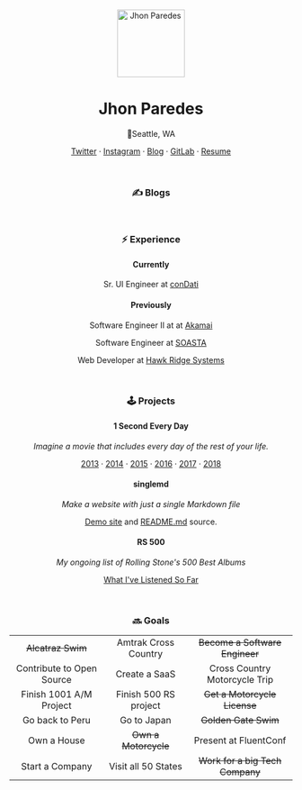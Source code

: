 
<div align="center">
<br />

<img
  src="https://pbs.twimg.com/profile_images/1101627799427641344/cEc8VErd_400x400.png"
  alt="Jhon Paredes"
  width="120"
  height="120"
/>

# Jhon Paredes

📍Seattle, WA

[Twitter](https://twitter.com/snesjhon) · [Instagram](https://www.instagram.com/snesjhon/) · [Blog](https://dev.to/snesjhon) · [GitLab](https://gitlab.com/snesjhon) · [Resume](https://gitlab.com/snesjhon/snesjhon.gitlab.io/blob/master/public/resume.pdf)

<br />

### ✍️ Blogs

<Blogs />

<br />

### ⚡️ Experience

#### Currently

Sr. UI Engineer at [conDati](https://www.condati.com)

#### Previously

Software Engineer II at at [Akamai](https://www.akamai.com)

Software Engineer at [SOASTA](https://www.soasta.com)

Web Developer at [Hawk Ridge Systems](https://www.hawkridgesys.com)

<br />

### 🕹 Projects

#### 1 Second Every Day

_Imagine a movie that includes every day of the rest of your life._

[2013](https://www.youtube.com/watch?v=WwQcKC2eYSs) · [2014](https://www.youtube.com/watch?v=dSKqFB-vyy0) · [2015](https://instagram.com/snesjhon/) · [2016](https://www.youtube.com/watch?v=BztLdsjaC24) · [2017](https://www.youtube.com/watch?v=TA0MZa0RD7o) · [2018](https://www.youtube.com/watch?v=lB9Jf4wVhIc)

#### singlemd

_Make a website with just a single Markdown file_

[Demo site](https://snesjhon.gitlab.io/singlemd/) and [README.md](https://gitlab.com/snesjhon/singlemd/blob/master/README.md) source.

#### RS 500

_My ongoing list of Rolling Stone's 500 Best Albums_

[What I've Listened So Far](https://docs.google.com/spreadsheets/d/1ZfLCreXs221cBq6m8PfdU8863zbTJs54FxKWJs5AsjA/edit?usp=sharing)

<br />

### 🔜 Goals

|                           |                       |                                 |
| :-----------------------: | :-------------------: | :-----------------------------: |
|     ~~Alcatraz Swim~~     | Amtrak Cross Country  | ~~Become a Software Engineer~~  |
| Contribute to Open Source |     Create a SaaS     |  Cross Country Motorcycle Trip  |
|  Finish 1001 A/M Project  | Finish 500 RS project |  ~~Get a Motorcycle License~~   |
|      Go back to Peru      |      Go to Japan      |      ~~Golden Gate Swim~~       |
|        Own a House        | ~~Own a Motorcycle~~  |      Present at FluentConf      |
|      Start a Company      |  Visit all 50 States  | ~~Work for a big Tech Company~~ |

</div>
